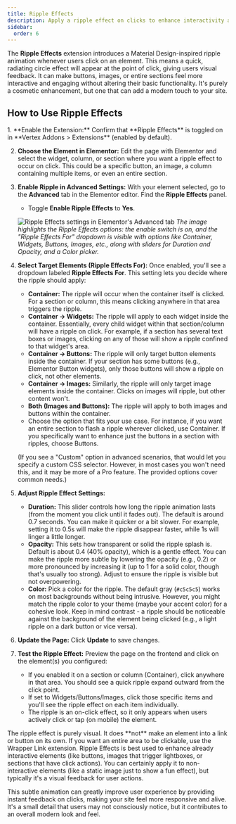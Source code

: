 ```yaml
---
title: Ripple Effects
description: Apply a ripple effect on clicks to enhance interactivity and give a modern, dynamic feel.
sidebar:
  order: 6
---
```



The **Ripple Effects** extension introduces a Material Design-inspired ripple animation whenever users click on an element. This means a quick, radiating circle effect will appear at the point of click, giving users visual feedback. It can make buttons, images, or entire sections feel more interactive and engaging without altering their basic functionality. It's purely a cosmetic enhancement, but one that can add a modern touch to your site.

## How to Use Ripple Effects

<Steps>
1. **Enable the Extension:** Confirm that **Ripple Effects** is toggled on in **Vertex Addons > Extensions** (enabled by default).

2. **Choose the Element in Elementor:** Edit the page with Elementor and select the widget, column, or section where you want a ripple effect to occur on click. This could be a specific button, an image, a column containing multiple items, or even an entire section.

3. **Enable Ripple in Advanced Settings:** With your element selected, go to the **Advanced** tab in the Elementor editor. Find the **Ripple Effects** panel.
   - Toggle **Enable Ripple Effects** to **Yes**.

   ![Ripple Effects settings in Elementor's Advanced tab](https://cdn.webilia.com/u/d/2025/08/vertex-ripple-effects.png)
   *The image highlights the Ripple Effects options: the enable switch is on, and the "Ripple Effects For" dropdown is visible with options like Container, Widgets, Buttons, Images, etc., along with sliders for Duration and Opacity, and a Color picker.* 

4. **Select Target Elements (Ripple Effects For):** Once enabled, you'll see a dropdown labeled **Ripple Effects For**. This setting lets you decide where the ripple should apply:
   - **Container:** The ripple will occur when the container itself is clicked. For a section or column, this means clicking anywhere in that area triggers the ripple.
   - **Container -> Widgets:** The ripple will apply to each widget inside the container. Essentially, every child widget within that section/column will have a ripple on click. For example, if a section has several text boxes or images, clicking on any of those will show a ripple confined to that widget's area.
   - **Container -> Buttons:** The ripple will only target button elements inside the container. If your section has some buttons (e.g., Elementor Button widgets), only those buttons will show a ripple on click, not other elements.
   - **Container -> Images:** Similarly, the ripple will only target image elements inside the container. Clicks on images will ripple, but other content won't.
   - **Both (Images and Buttons):** The ripple will apply to both images and buttons within the container.
   - Choose the option that fits your use case. For instance, if you want an entire section to flash a ripple wherever clicked, use Container. If you specifically want to enhance just the buttons in a section with ripples, choose Buttons.

   (If you see a "Custom" option in advanced scenarios, that would let you specify a custom CSS selector. However, in most cases you won't need this, and it may be more of a Pro feature. The provided options cover common needs.)

5. **Adjust Ripple Effect Settings:**
   - **Duration:** This slider controls how long the ripple animation lasts (from the moment you click until it fades out). The default is around 0.7 seconds. You can make it quicker or a bit slower. For example, setting it to 0.5s will make the ripple disappear faster, while 1s will linger a little longer.
   - **Opacity:** This sets how transparent or solid the ripple splash is. Default is about 0.4 (40% opacity), which is a gentle effect. You can make the ripple more subtle by lowering the opacity (e.g., 0.2) or more pronounced by increasing it (up to 1 for a solid color, though that's usually too strong). Adjust to ensure the ripple is visible but not overpowering.
   - **Color:** Pick a color for the ripple. The default gray (`#c5c5c5`) works on most backgrounds without being intrusive. However, you might match the ripple color to your theme (maybe your accent color) for a cohesive look. Keep in mind contrast - a ripple should be noticeable against the background of the element being clicked (e.g., a light ripple on a dark button or vice versa).

6. **Update the Page:** Click **Update** to save changes.

7. **Test the Ripple Effect:** Preview the page on the frontend and click on the element(s) you configured:
   - If you enabled it on a section or column (Container), click anywhere in that area. You should see a quick ripple expand outward from the click point.
   - If set to Widgets/Buttons/Images, click those specific items and you'll see the ripple effect on each item individually.
   - The ripple is an on-click effect, so it only appears when users actively click or tap (on mobile) the element.
</Steps>

<Aside type="note">
The ripple effect is purely visual. It does **not** make an element into a link or button on its own. If you want an entire area to be clickable, use the Wrapper Link extension. Ripple Effects is best used to enhance already interactive elements (like buttons, images that trigger lightboxes, or sections that have click actions). You can certainly apply it to non-interactive elements (like a static image just to show a fun effect), but typically it's a visual feedback for user actions.
</Aside>

This subtle animation can greatly improve user experience by providing instant feedback on clicks, making your site feel more responsive and alive. It's a small detail that users may not consciously notice, but it contributes to an overall modern look and feel.
